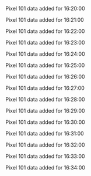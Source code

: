 Pixel 101 data added for 16:20:00

Pixel 101 data added for 16:21:00

Pixel 101 data added for 16:22:00

Pixel 101 data added for 16:23:00

Pixel 101 data added for 16:24:00

Pixel 101 data added for 16:25:00

Pixel 101 data added for 16:26:00

Pixel 101 data added for 16:27:00

Pixel 101 data added for 16:28:00

Pixel 101 data added for 16:29:00

Pixel 101 data added for 16:30:00

Pixel 101 data added for 16:31:00

Pixel 101 data added for 16:32:00

Pixel 101 data added for 16:33:00

Pixel 101 data added for 16:34:00

